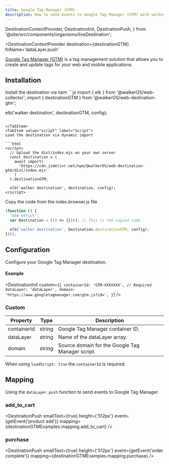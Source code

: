 ```yaml
---
title: Google Tag Manager (GTM)
description: How to send events to Google Tag Manager (GTM) with walker.js
---
```


  DestinationContextProvider,
  DestinationInit,
  DestinationPush,
} from '@site/src/components/organisms/liveDestination';

<DestinationContextProvider
  destination={destinationGTM}
  fnName='dataLayer.push'
>

<PackageLink
  browser="@walkerOS/web-destination-gtm"
  es5="@walkerOS/web-destination-gtm"
  github="packages/web/destinations/gtm"
  npm="@walkerOS/web-destination-gtm"
/>

[Google Tag Manager (GTM)](https://marketingplatform.google.com/about/tag-manager/)
is a tag management solution that allows you to create and update tags for your
web and mobile applications.

## Installation

<Tabs>
  <TabItem value="ts" label="TypeScript" default>
Install the destination via npm
```js
import { elb } from '@walkerOS/web-collector';
import { destinationGTM } from '@walkerOS/web-destination-gtm';

elb('walker destination', destinationGTM, config);

````

</TabItem>
<TabItem value="script" label="Script">
Load the destination via dynamic import

```html
<script>
  // Upload the dist/index.mjs on your own server
  const destination = (
    await import(
      'https://cdn.jsdelivr.net/npm/@walkerOS/web-destination-gtm/dist/index.mjs'
    )
  ).destinationGTM;

  elb('walker destination', destination, config);
</script>
````

</TabItem>
  <TabItem value="code" label="Code">
Copy the code from the&nbsp;<Link to="https://cdn.jsdelivr.net/npm/@walkerOS/web-destination-gtm@latest/dist/index.browser.js">index.browser.js</Link> file

```js
(function () {
  'use strict';
  var Destination = (() => {})(); // This is the copied code

  elb('walker destination', Destination.destinationGTM, config);
})();
```

  </TabItem>
</Tabs>

## Configuration

Configure your Google Tag Manager destination.

#### Example

<DestinationInit
  custom={`{
    containerId: 'GTM-XXXXXXX', // Required
    dataLayer: 'dataLayer',
    domain: 'https://www.googletagmanager.com/gtm.js?id=',
  }`}
/>

### Custom

| Property    | Type   | Description                                                                                                         |
| ----------- | ------ | ------------------------------------------------------------------------------------------------------------------- |
| containerId | string | Google Tag Manager&nbsp;<Link to="https://support.google.com/tagmanager/answer/14847097?hl=en">container ID</Link>. |
| dataLayer   | string | Name of the dataLayer array.                                                                                        |
| domain      | string | Source domain for the Google Tag Manager script.                                                                    |

When using `loadScript: true` the `containerId` is required.

## Mapping

Using
the&nbsp;<Link to="https://developers.google.com/tag-platform/tag-manager/datalayer">`dataLayer.push`</Link>
function to send events to Google Tag Manager.

### add_to_cart

<DestinationPush
  smallText={true}
  height={'512px'}
  event={getEvent('product add')}
  mapping={destinationGTMExamples.mapping.add_to_cart}
/>

### purchase

<DestinationPush
  smallText={true}
  height={'512px'}
  event={getEvent('order complete')}
  mapping={destinationGTMExamples.mapping.purchase}
/>

</DestinationContextProvider>
